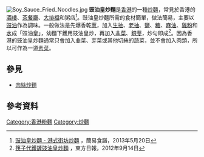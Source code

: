 [[File:Soy_Sauce_Fried_Noodles.jpg|thumb]]
'''豉油皇炒麵'''是[[香港|香港]]的一種[[炒麵|炒麵]]，常見於香港的[[酒樓|酒樓]]、[[茶餐廳|茶餐廳]]、[[大排檔|大排檔]]和粥店<ref>[http://www.christinesrecipes.com/2013/05/supreme-soy-sauce-fried-noodles.html 豉油皇炒麵 - 港式街坊炒麵] {{Wayback|url=http://www.christinesrecipes.com/2013/05/supreme-soy-sauce-fried-noodles.html |date=20141026130842 }}，簡易食譜，2013年5月20日</ref>。豉油皇炒麵所需的食材簡單，做法簡易，主要以[[豉油|豉油]]作為調味。一般做法是先爆香乾[[葱|葱]]，加入[[生抽|生抽]]、[[老抽|老抽]]、[[盐_(化学)|鹽]]、[[糖|糖]]、[[麻油|麻油]]、[[雞粉|雞粉]]和[[水|水]]成「豉油皇」，幼麵下鑊用豉油皇炒，再加入[[韭菜|韭菜]]、[[豆芽|銀芽]]，炒勻即成<ref>[http://orientaldaily.on.cc/cnt/lifestyle/20120914/00296_012.html 筷子代鑊鏟豉油皇炒麵] {{Wayback|url=http://orientaldaily.on.cc/cnt/lifestyle/20120914/00296_012.html |date=20150121075001 }}，東方日報，2012年9月14日</ref>。因為香港的豉油皇炒麵通常只會加入韭菜、芽菜或其他切絲的蔬菜，並不會加入肉類，所以可作為一道[[素菜|素菜]]。

== 參見 ==
*[[肉絲炒麵|肉絲炒麵]]

== 參考資料 ==
<references />

[[Category:香港粉麵|Category:香港粉麵]]
[[Category:炒麵|Category:炒麵]]

{{food-stub}}